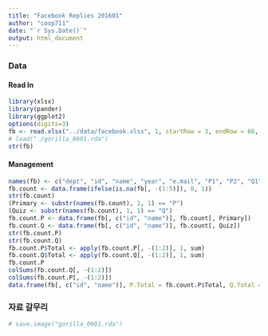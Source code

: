 ```yaml
---
title: "Facebook Replies 201601"
author: "coop711"
date: "`r Sys.Date()`"
output: html_document
---
```


### Data

#### Read In

```r
library(xlsx)
library(pander)
library(ggplot2)
options(digits=3)
fb <- read.xlsx("../data/facebook.xlsx", 1, startRow = 3, endRow = 66, header = FALSE, colIndex = c(3:31), colClasses = rep("character", 29))
# load("./gorilla_0601.rda")
str(fb)
```

#### Management

```r
names(fb) <- c("dept", "id", "name", "year", "e.mail", "P1", "P2", "Q1", "Q2", "Q3", "Q4", "Q5", "Q6", "Q7", "P3", "P4", "Q8", "P5", "Q9", "Q10", "Q11", "P6", "Q12", "P7", "P8", "Q13", "P9", "P10", "P11")
fb.count <- data.frame(ifelse(is.na(fb[, -(1:5)]), 0, 1))
str(fb.count)
(Primary <- substr(names(fb.count), 1, 1) == "P")
(Quiz <- substr(names(fb.count), 1, 1) == "Q")
fb.count.P <- data.frame(fb[, c("id", "name")], fb.count[, Primary])
fb.count.Q <- data.frame(fb[, c("id", "name")], fb.count[, Quiz])
str(fb.count.P)
str(fb.count.Q)
fb.count.P$Total <- apply(fb.count.P[, -(1:2)], 1, sum)
fb.count.Q$Total <- apply(fb.count.Q[, -(1:2)], 1, sum)
fb.count.P
colSums(fb.count.Q[, -(1:2)])
colSums(fb.count.P[, -(1:2)])
data.frame(fb[, c("id", "name")], P.Total = fb.count.P$Total, Q.Total = fb.count.Q$Total)
```


### 자료 갈무리

```r
# save.image("gorilla_0601.rda")
```
